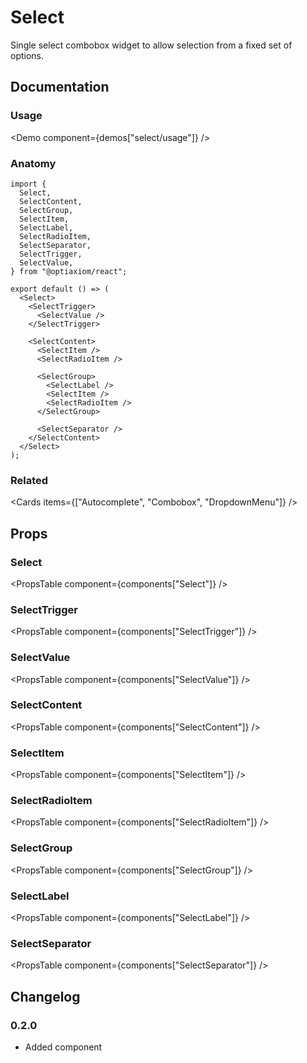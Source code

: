 
# Select

Single select combobox widget to allow selection from a fixed set of options.

## Documentation

### Usage

<Demo component={demos["select/usage"]} />

### Anatomy

```tsx
import {
  Select,
  SelectContent,
  SelectGroup,
  SelectItem,
  SelectLabel,
  SelectRadioItem,
  SelectSeparator,
  SelectTrigger,
  SelectValue,
} from "@optiaxiom/react";

export default () => (
  <Select>
    <SelectTrigger>
      <SelectValue />
    </SelectTrigger>

    <SelectContent>
      <SelectItem />
      <SelectRadioItem />

      <SelectGroup>
        <SelectLabel />
        <SelectItem />
        <SelectRadioItem />
      </SelectGroup>

      <SelectSeparator />
    </SelectContent>
  </Select>
);
```

### Related

<Cards items={["Autocomplete", "Combobox", "DropdownMenu"]} />

## Props

### Select

<PropsTable component={components["Select"]} />
### SelectTrigger
<PropsTable component={components["SelectTrigger"]} />
### SelectValue
<PropsTable component={components["SelectValue"]} />
### SelectContent
<PropsTable component={components["SelectContent"]} />
### SelectItem
<PropsTable component={components["SelectItem"]} />
### SelectRadioItem
<PropsTable component={components["SelectRadioItem"]} />
### SelectGroup
<PropsTable component={components["SelectGroup"]} />
### SelectLabel
<PropsTable component={components["SelectLabel"]} />
### SelectSeparator
<PropsTable component={components["SelectSeparator"]} />

## Changelog

### 0.2.0

- Added component

